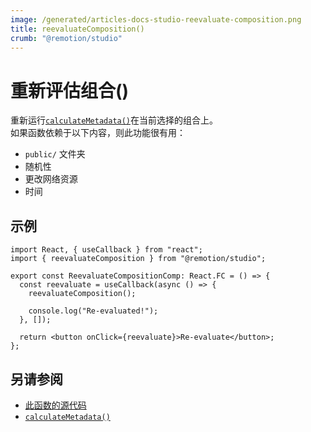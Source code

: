 ```yaml
---
image: /generated/articles-docs-studio-reevaluate-composition.png
title: reevaluateComposition()
crumb: "@remotion/studio"
---
```


# 重新评估组合()<AvailableFrom v="4.0.167"/>

重新运行[`calculateMetadata()`](/docs/calculate-metadata)在当前选择的组合上。  
如果函数依赖于以下内容，则此功能很有用：

- `public/` 文件夹
- 随机性
- 更改网络资源
- 时间

## 示例

```tsx twoslash title="在当前选择的组合上重新运行calculateMetadata()"
import React, { useCallback } from "react";
import { reevaluateComposition } from "@remotion/studio";

export const ReevaluateCompositionComp: React.FC = () => {
  const reevaluate = useCallback(async () => {
    reevaluateComposition();

    console.log("Re-evaluated!");
  }, []);

  return <button onClick={reevaluate}>Re-evaluate</button>;
};
```

## 另请参阅

- [此函数的源代码](https://github.com/remotion-dev/remotion/blob/main/packages/studio/src/api/reevaluate-composition.ts)
- [`calculateMetadata()`](/docs/calculate-metadata)

